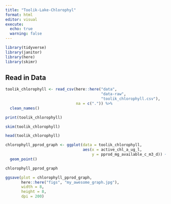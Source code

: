 ```yaml
---
title: "Toolik-Lake-Chlorophyl"
format: html
editor: visual
execute: 
  echo: true
  warning: false
---
```


```r
library(tidyverse)
library(janitor)
library(here)
library(skimr)

```


## Read in Data

```r

toolik_chlorophyll <- read_csv(here::here("data",
                                          "data-raw",
                                          "toolik_chlorophyll.csv"),
                               na = c(".")) %>% 
  clean_names()

print(toolik_chlorophyll)

```


```r
skim(toolik_chlorophyll)

head(toolik_chlorophyll)

```


```r

chlorophyll_pprod_graph <- ggplot(data = toolik_chlorophyll,
                                  aes(x = active_chl_a_ug_l,
                                      y = pprod_mg_available_c_m3_d)) +
  geom_point()

chlorophyll_pprod_graph

```


```r

ggsave(plot = chlorophyll_pprod_graph,
       here::here("figs", "my_awesome_graph.jpg"),
       width = 8,
       height = 8,
       dpi = 200)

```






